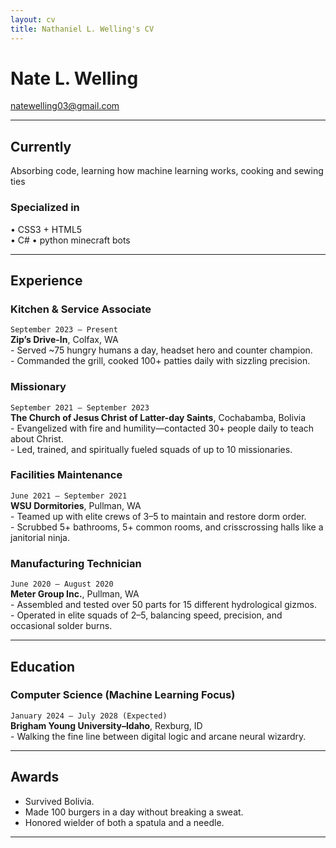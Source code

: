 ```yaml
---
layout: cv
title: Nathaniel L. Welling's CV
---
```



# Nate L. Welling

<div id="webaddress">
<a href="mailto:natewelling03@gmail.com">natewelling03@gmail.com</a> 
</div>

---

## Currently

Absorbing code, learning how machine learning works, cooking and sewing ties

### Specialized in

• CSS3 + HTML5  
• C# 
• python minecraft bots

---


## Experience

### Kitchen & Service Associate  
`September 2023 – Present`  
**Zip’s Drive-In**, Colfax, WA  
- Served ~75 hungry humans a day, headset hero and counter champion.  
- Commanded the grill, cooked 100+ patties daily with sizzling precision.

### Missionary  
`September 2021 – September 2023`  
**The Church of Jesus Christ of Latter-day Saints**, Cochabamba, Bolivia  
- Evangelized with fire and humility—contacted 30+ people daily to teach about Christ.  
- Led, trained, and spiritually fueled squads of up to 10 missionaries.

### Facilities Maintenance  
`June 2021 – September 2021`  
**WSU Dormitories**, Pullman, WA  
- Teamed up with elite crews of 3–5 to maintain and restore dorm order.  
- Scrubbed 5+ bathrooms, 5+ common rooms, and crisscrossing halls like a janitorial ninja.

### Manufacturing Technician  
`June 2020 – August 2020`  
**Meter Group Inc.**, Pullman, WA  
- Assembled and tested over 50 parts for 15 different hydrological gizmos.  
- Operated in elite squads of 2–5, balancing speed, precision, and occasional solder burns.

---

## Education

### Computer Science (Machine Learning Focus)  
`January 2024 – July 2028 (Expected)`  
**Brigham Young University–Idaho**, Rexburg, ID  
- Walking the fine line between digital logic and arcane neural wizardry.

---

## Awards

- Survived Bolivia.  
- Made 100 burgers in a day without breaking a sweat.  
- Honored wielder of both a spatula and a needle.

---

<!-- ### Footer

Last updated: [Insert cosmic timestamp here] -->
